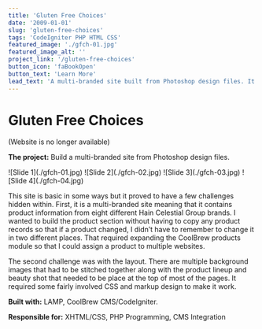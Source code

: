 ```yaml
---
title: 'Gluten Free Choices'
date: '2009-01-01'
slug: 'gluten-free-choices'
tags: 'CodeIgniter PHP HTML CSS'
featured_image: './gfch-01.jpg'
featured_image_alt: ''
project_link: '/gluten-free-choices'
button_icon: 'faBookOpen'
button_text: 'Learn More'
lead_text: 'A multi-branded site built from Photoshop design files. It required that I extend the products module of [Coolbrew](#coolbrew) to allow for products from multiple brands to be displayed on the same website.'
---
```


# Gluten Free Choices

(Website is no longer available)

**The project:** Build a multi-branded site from Photoshop design files.

<Carousel variant="dark">
  <Carousel.Item>
    ![Slide 1](./gfch-01.jpg)
  </Carousel.Item>
  <Carousel.Item>
    ![Slide 2](./gfch-02.jpg)
  </Carousel.Item>
  <Carousel.Item>
    ![Slide 3](./gfch-03.jpg)
  </Carousel.Item>
  <Carousel.Item>
    ![Slide 4](./gfch-04.jpg)
  </Carousel.Item>
</Carousel>

This site is basic in some ways but it proved to have a few challenges hidden within. First, it is a multi-branded site meaning that it contains product information from eight different Hain Celestial Group brands. I wanted to build the product section without having to copy any product records so that if a product changed, I didn’t have to remember to change it in two different places. That required expanding the CoolBrew products module so that I could assign a product to multiple websites.

The second challenge was with the layout. There are multiple background images that had to be stitched together along with the product lineup and beauty shot that needed to be place at the top of most of the pages. It required some fairly involved CSS and markup design to make it work.

**Built with:** LAMP, CoolBrew CMS/CodeIgniter.

**Responsible for:** XHTML/CSS, PHP Programming, CMS Integration
